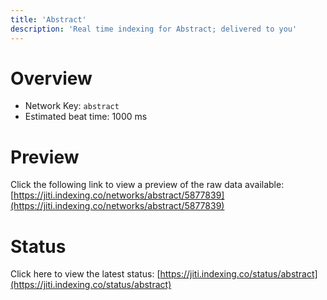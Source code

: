 ```yaml
---
title: 'Abstract'
description: 'Real time indexing for Abstract; delivered to you'
---
```


# Overview
- Network Key: `abstract`
- Estimated beat time: 1000 ms

# Preview
Click the following link to view a preview of the raw data available: [https://jiti.indexing.co/networks/abstract/5877839](https://jiti.indexing.co/networks/abstract/5877839)

# Status
Click here to view the latest status: [https://jiti.indexing.co/status/abstract](https://jiti.indexing.co/status/abstract)

